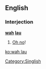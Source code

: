 ==English==

===Interjection===
'''[[wah]] [[lau]]'''

# {{Singapore}} [[oh no|Oh no]]!

[[Category:Singlish]]

[[ko:wah lau]]